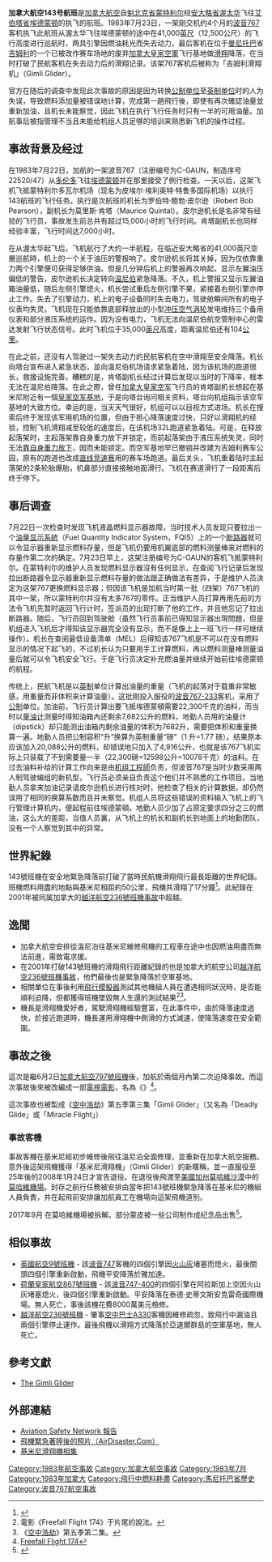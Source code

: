 {{noteTA
|1=zh-tw:金姆利;zh-hk:基米尼;zh-cn:吉姆利;
|2=zh-tw:電腦;zh-cn:计算机;
}}
{{Infobox Airliner accident
|Crash image = Aca-767-C-GAUN-604-080201-01-8.jpg
|Image caption = 退役后停放在[[美國|美國]][[加州|加州]]{{tsl|en|Mojave Air and Space Port|莫哈維機場}}内的「[[吉姆利小镇|吉姆利]]滑翔機」（机身涂装已换上02款的加拿大航空涂装）
|name = 加拿大航空143号航班事故
|Date = 1983年7月23日
|Type =维护人错误计算燃料用量，导致飞机在途中燃料不足进而引擎失去动力
|Site = {{CAN}}[[曼尼托巴省|曼尼托巴省]]{{link-en|吉姆利工業園區机场|Gimli Industrial Park Airport}}
|Fatalities = 0
|Injuries = 10
|Aircraft Type = [[波音767|波音767-233]]
|Origin = {{CAN}}[[魁北克省|魁北克省]][[蒙特利尔皮埃尔·埃利奥特·特鲁多国际机场|蒙特利尔多佛尔机场]]
|Stopover = {{CAN}}[[安大略省|安大略省]][[渥太华麦克唐纳－卡蒂埃国际机场|渥太华麦克唐纳－卡蒂埃国际机场]]
|Destination = {{CAN}}[[艾伯塔省|艾伯塔省]][[埃德蒙顿国际机场|埃德蒙顿国际机场]]
|Operator = [[加拿大航空|加拿大航空]]
|Tail Number = C-GAUN
|Passengers = 61
|Crew = 8
|Survivors = 69
}}
'''加拿大航空143号航班'''是[[加拿大航空|加拿大航空]]自[[魁北克省|魁北克省]][[蒙特利尔|蒙特利尔]]经[[安大略省|安大略省]][[渥太华|渥太华]]飞往[[艾伯塔省|艾伯塔省]][[埃德蒙顿|埃德蒙顿]]的执飞的航班。1983年7月23日，一架刚交机约4个月的[[波音767|波音767]]客机执飞此航班从渥太华飞往埃德蒙顿的途中在41,000[[英尺|英尺]]（12,500公尺）的飞行高度进行巡航时，两具引擎因燃油耗光而失去动力，最后客机在位于[[曼尼托巴|曼尼托巴]]省[[吉姆利小镇|吉姆利]]的一个已被改作赛车场地的废弃[[加拿大皇家空軍|加拿大皇家空軍]]飞行基地做[[滑翔|滑翔]]降落，在当时打破了民航客机在失去动力后的滑翔记录。该架767客机后被称为「吉姆利滑翔机」（Gimli Glider）。

官方在随后的调查中发现此次事故的原因是因为转换[[公制单位|公制单位]]至[[英制单位|英制单位]]时的人为失误，导致燃料添加量被错误地计算，完成第一趟飛行後，即使有再次確認油量並重新加油，且机长未能察觉，因此飞机在执行飞行任务时只有一半的可用油量。加航事后被指管理不当且未能给机组人员足够的培训来熟悉新飞机的操作过程。

==事故背景及经过==
在1983年7月22日，加航的一架波音767（注册编号为C-GAUN，制造序号22520/47）从[[多伦多皮尔逊国际机场|多伦多]]飞往[[埃德蒙顿国际机场|埃德蒙顿]]并在那里接受了例行检查。一天以后，这架飞机飞抵蒙特利尔多瓦尔机场（现名为皮埃尔·埃利奥特·特鲁多国际机场）以执行143航班的飞行任务。执行是次航班的机长为罗伯特·鲍勃·皮尔逊（Robert Bob Pearson），副机长为莫里斯·肯塔（Maurice Quintal）。皮尔逊机长是名非常有经验的飞行员，事故发生前总共有超过15,000小时的飞行时间。肯塔副机长也同样经验丰富，飞行时间达7,000小时。

在从渥太华起飞后，飞机航行了大约一半航程，在临近安大略省{{link-en|红湖市|Red Lake, Ontario}}的41,000英尺空層巡航時，机上的一个关于油压的警报响了。皮尔逊机长将其关掉，因为仅依靠重力两个引擎便可获得足够供油。但是几分钟后机上的警报再次响起，显示左翼油压偏低的警告，皮尔逊机长决定转向[[温尼伯|温尼伯]]紧急降落。不久，机上警报又显示左翼油箱油量低，随后左侧引擎熄火，机长尝试重启左侧引擎不果，紧接着右侧引擎亦停止工作。失去了引擎动力，机上的电子设备同时失去电力，驾驶舱瞬间所有的电子仪表均失灵。飞机现在只能依靠底部释放出的小型[[冲压空气涡轮|冲压空气涡轮]]发电维持三个备用仪表和部分液压系统的运作。因为没有电力，飞机无法向温尼伯航空管制中心的雷达发射飞行状态信号。此时飞机位于35,000[[英尺|英尺]]高度，距离温尼伯还有104[[公里|公里]]。

在此之前，还没有人驾驶过一架失去动力的民航客机在空中滑翔至安全降落。机长向塔台宣布进入紧急状态，並向温尼伯机场请求紧急着陆，因为该机场的跑道很长，救援设施完善。糟糕的是，肯塔副机长经过计算后发现以当时的下降率，根本无法在温尼伯降落。在此之際，曾任[[加拿大皇家空军|加拿大皇家空军]]飞行员的肯塔副机长想起在基米尼附近有一個[[空军基地|皇家空军基地]]，于是向塔台询问相关资料，塔台向机组指示该空军基地的大致方位。幸运的是，当天天气很好，机组可以以目视方式进场。机长在搜索后终于发现该军用机场的位置，但由于担心降落速度过快，只好以滑翔机的经验，控制飞机滑翔减至较低的速度后，在该机场32L跑道紧急着陆。可是，在释放起落架时，主起落架靠自身重力放下并锁定，而前起落架由于液压系统失灵，同时无法[[重力拋甩|靠自身重力放下]]，因而未能锁定。而空军基地早已撤销并改建为吉姆利赛车公园，原有的跑道也改成[[直线竞速赛|直线竞速赛]]用的赛车场跑道。最后关头，飞机重着陆时主起落架的2条轮胎爆胎，机鼻部分直接接触地面滑行。飞机在赛道滑行了一段距离后终于停下。

==事后调查==
7月22日一次检查时发现飞机液晶燃料显示器故障，当时技术人员发现只要拉出一个[[油量显示系統|油量显示系統]]（Fuel Quantity Indicator System，FQIS）上的一个[[断路器|断路器]]就可以令显示器重新显示燃料存量，但是飞机仍要用机翼底部的燃料测量棒来对燃料的存量作第二次的确定。7月23日早上，这架注册编号为C-GAUN的客机飞抵蒙特利尔。在蒙特利尔的维护人员发现燃料显示器沒有任何显示，在查阅飞行记录后发现拉出断路器令显示器重新显示燃料存量的做法跟正确做法有差异，于是维护人员決定为这架767更换燃料显示器；但因该飞机是加航当时第一批（四架）767飞机的其中一架，所以蒙特利尔并沒有太多767的零件。正当维护人员打算再用先前的方法令飞机先暂时返回飞行计时，签派员的出现打断了他的工作，并且他忘记了拉出断路器。随后，飞行员回到驾驶舱（虽然飞行员事前已得知显示器出現問題，但是机组进入飞机后才得知该显示器完全没有显示，而不是像上上一班飞行一样可继续操作）。机长在查阅最低设备清单（MEL）后得知该767飞机是不可以在没有燃料显示的情况下起飞的，不过机长认为只要用手工计算燃料，再以燃料测量棒测量油量后就可以令飞机安全飞行。于是飞行员决定补充燃油量并继续开始前往埃德蒙顿的航程。

传统上，民航飞机是以[[英制|英制]]单位计算出油量的重量（飞机的起落对于载重非常敏感，用重量而非体积来计算油量）。这批刚投入服役的[[波音767|波音767-233]]客机，采用了[[公制|公制]]单位。加油前，飞行员计算出要飞抵埃德蒙頓需要22,300千克的油料，而当时以[[量油计|量油计]]测量时得知油箱內还剩余7,682公升的燃料，地勤人员用的油量计（dipstick）却只能测出油箱内剩余油量的体积为7682升，需要把体积和重量换算一遍。地勤人员把公制容积“升”换算为英制重量“磅”（1 升=1.77 磅）。结果原本应该加入20,088公升的燃料，却错误地只加入了4,916公升，也就是该767飞机实际上只装载了不到需要量一半（22,300磅=12598公升=10078千克）的油料。在过去油料补给的计算工作向来是由[[机组工程師|机组工程師]]负责，但波音767是当时少数采用两人制驾驶编组的新机型，飞行员必须亲自负责这个他们并不熟悉的工作项目。当地勤人员拿来加油记录请皮尔逊机长进行核对时，他检查了相关的计算数据，却仍然误用了相同的换算系数而且并未察觉。机组人员将这些错误的资料输入飞机上的飞行管理计算机内，便起程前往埃德蒙頓。地勤人员少加了占原定要求四分之三的燃油，这么大的差距，当值人员裏，从飞机上的机长和副机长到地面上的地勤团队，没有一个人察觉到其中的异常。

==世界紀錄==
143號班機在安全地緊急降落前打破了當時民航機滑翔飛行最長距離的世界紀錄。班機燃料用盡的地點與基米尼相距約50公里，飛機共滑翔了17分鐘<ref>{{Cite web |url=http://www.casa.gov.au/fsa/2003/jul/22-27.pdf |title=The 156-ton Gimli Glider（澳洲民航局飛行安全雙月刊2003年7月號） |accessdate=2008-03-18 |archive-date=2007-11-27 |archive-url=https://web.archive.org/web/20071127211746/http://www.casa.gov.au/fsa/2003/jul/22-27.pdf |dead-url=no }}</ref>。此紀錄在2001年被同属加拿大的[[越洋航空236號班機事故|越洋航空236號班機事故]]中超越。

==逸聞==
* 加拿大航空安排從溫尼泊往基米尼維修飛機的工程車在途中也因燃油用盡而無法前進，需致電求援。
* 在2001年打破143號班機的滑翔飛行距離紀錄的也是加拿大的航空公司[[越洋航空236號班機事故|越洋航空236號班機事故]]，他們最後也是緊急降落於空軍基地。
* 相關單位在事後利用[[飛行模擬器|飛行模擬器]]測試其他機組人員在遭遇相同狀況時，是否能順利迫降，但都獲得班機墜毀無人生還的測試結果<ref>電影《Freefall Flight 174》于片尾的說法。</ref><ref>《[[空中浩劫|空中浩劫]]》第五季第二集。</ref>。
* 機長是滑翔機愛好者，駕駛滑翔機經驗豐富，在此事件中，由於降落速度過快，於接近跑道時，機長運用滑翔機中側滑的方式減速，使降落速度在安全範圍。

==事故之後==
這次是繼6月2日[[加拿大航空797號班機|加拿大航空797號班機]]後，加航於兩個月內第二次迫降事故。而這次事故後來被改編成一部[[電視電影|電視電影]]，名為《{{tsl|en|Falling from the Sky: Flight 174|九霄驚魂767}}》<ref>[http://www.amazon.com/dp/B00068S3UK?tag=aviationsafetyne&camp=14573&creative=327641&linkCode=as1&creativeASIN=B00068S3UK&adid=0CGQH9W2RC6927E1DR6Z& Freefall Flight 174]</ref>。

這次事故也被製成《[[空中浩劫|空中浩劫]]》第五季第三集「Gimli Glider」（又名為「Deadly Glide」或「Miracle Flight」）

===事故客機===
事故客機在基米尼經初步維修後飛往溫尼泊全面修理，並重新在加拿大航空服務。意外後這架飛機獲得「基米尼滑翔機」（Gimli Glider）的新暱稱，並一直服役至25年後的2008年1月24日才宣告退役。在退役後飛渡至[[美國|美國]][[加州|加州]][[莫哈維沙漠|莫哈維沙漠]]中的[[莫哈維機場|莫哈維機場]]。封存之航行任務被安排由當年把143號班機緊急降落在基米尼的機組人員負責，并在起飛前安排讓加航員工在機場向這架飛機道別。

2017年9月 在莫哈維機場被拆解。部分蒙皮被一些公司制作成纪念品出售<ref>{{cite web |last1=Tags |first1=MotoArt Plane |title=Boeing 767 (Gimli Glider) Tail# 604 |url=https://planetags.com/collections/commercial-aircraft/products/boeing-767-gimli-glider-tail-604 |website=MotoArt Plane Tags |language=en |accessdate=2019-03-23 |archive-date=2019-03-23 |archive-url=https://web.archive.org/web/20190323021843/https://planetags.com/collections/commercial-aircraft/products/boeing-767-gimli-glider-tail-604 |dead-url=no }}</ref>。

==相似事故==
*[[英國航空9號班機|英國航空9號班機]] - 該[[波音747|波音747]]客機的四個引擎因[[火山灰|火山灰]]堵塞而熄火，最後關頭四個引擎重新啟動，飛機平安降落於雅加達。
*[[荷蘭皇家航空867號班機|荷蘭皇家航空867號班機]] - 該[[波音747|波音747-400]]的四個引擎在阿拉斯加上空因火山灰堵塞熄火，後四個引擎重新啟動。平安降落在泰德·史蒂文斯安克雷奇國際機場。無人死亡，事後該機花費8000萬美元檢修。
*[[越洋航空236號班機|越洋航空236號班機]] - 肇事[[空中巴士A330|空中巴士A330]]客機因維修疏忽，致飛行中漏油且兩個引擎停止運作。最後飛機以滑翔方式降落於亞速爾群島的空軍基地，無人死亡。

==參考文獻==
* [http://www.wadenelson.com/gimli.html The Gimli Glider]{{Wayback|url=http://www.wadenelson.com/gimli.html |date=20080306020552 }}

{{reflist}}

==外部連結==
*[http://aviation-safety.net/database/record.php?id=19830723-0 Aviation Safety Network 報告]{{Wayback|url=http://aviation-safety.net/database/record.php?id=19830723-0 |date=20120128231906 }}
*[https://web.archive.org/web/20080418220336/http://www.airdisaster.com/photos/aca143/photo.shtml 飛機緊急著陸後的照片（AirDisaster.Com）]
*[http://www.airliners.net/search/photo.search?aircraft_genericsearch=&airlinesearch=&countrysearch=&specialsearch=&daterange=&keywords=C-GAUN&range=&sort_order=&page_limit=15&thumbnails=&calccount=1257760&truecount=false&engine_version=6.0 基米尼滑翔機相集]

{{1983年航空事故}}
{{Mayday NavBox}}

[[Category:1983年航空事故|Category:1983年航空事故]]
[[Category:加拿大航空事故|Category:加拿大航空事故]]
[[Category:1983年7月|Category:1983年7月]]
[[Category:1983年加拿大|Category:1983年加拿大]]
[[Category:飛行中燃料耗盡|Category:飛行中燃料耗盡]]
[[Category:馬尼托巴省歷史|Category:馬尼托巴省歷史]]
[[Category:波音767航空事故|Category:波音767航空事故]]